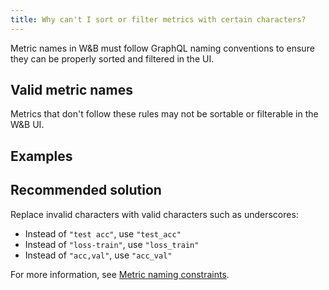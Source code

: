 ```yaml
---
title: Why can't I sort or filter metrics with certain characters?
---
```



Metric names in W&B must follow GraphQL naming conventions to ensure they can be properly sorted and filtered in the UI.

## Valid metric names

<Text/>

Metrics that don't follow these rules may not be sortable or filterable in the W&B UI.

## Examples

<Text2/>

## Recommended solution

Replace invalid characters with valid characters such as underscores:
- Instead of `"test acc"`, use `"test_acc"`
- Instead of `"loss-train"`, use `"loss_train"`
- Instead of `"acc,val"`, use `"acc_val"`

For more information, see [Metric naming constraints](/guides/track/log/#metric-naming-constraints).
